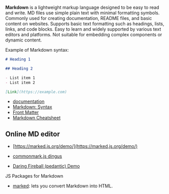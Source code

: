 
**Markdown** is a lightweight markup language designed to be easy to read and write.
MD files use simple plain text with minimal formatting symbols.
Commonly used for creating documentation, README files, and basic content on websites.
Supports basic text formatting such as headings, lists, links, and code blocks.
Easy to learn and widely supported by various text editors and platforms.
Not suitable for embedding complex components or dynamic content.

Example of Markdown syntax:

```markdown
# Heading 1

## Heading 2

- List item 1
- List item 2

[Link](https://example.com)
```
- [documentation](https://daringfireball.net/projects/markdown/)
- [Markdown: Syntax](https://daringfireball.net/projects/markdown/syntax)
- [Front Matter](https://jekyllrb.com/docs/front-matter/)
- [Markdown Cheatsheet](https://markdown.space/cheatsheet)

## Online MD editor

- [https://marked.js.org/demo/](https://marked.js.org/demo/)

- [commonmark.js dingus](https://spec.commonmark.org/dingus/)

- [Daring Fireball (pedantic) Demo](https://daringfireball.net/projects/markdown/dingus)

  

JS Packages for Markdown

- [marked](https://www.npmjs.com/package/marked): lets you convert Markdown into HTML.